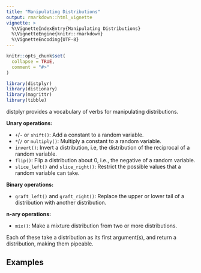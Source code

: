 ```yaml
---
title: "Manipulating Distributions"
output: rmarkdown::html_vignette
vignette: >
  %\VignetteIndexEntry{Manipulating Distributions}
  %\VignetteEngine{knitr::rmarkdown}
  %\VignetteEncoding{UTF-8}
---
```


```r
knitr::opts_chunk$set(
  collapse = TRUE,
  comment = "#>"
)
```

```r
library(distplyr)
library(distionary)
library(magrittr)
library(tibble)
```

distplyr provides a vocabulary of verbs for manipulating distributions.

**Unary operations:**

- `+`/`-` or `shift()`: Add a constant to a random variable.
- `*`/`/` or `multiply()`: Multiply a constant to a random variable.
- `invert()`: Invert a distribution, i.e, the distribution of the reciprocal of a random variable.
- `flip()`: Flip a distribution about 0, i.e., the negative of a random variable.
- `slice_left()` and `slice_right()`: Restrict the possible values that a random variable can take.

**Binary operations:**

- `graft_left()` and `graft_right()`: Replace the upper or lower tail of a distribution with another distribution.

**n-ary operations:**

- `mix()`: Make a mixture distribution from two or more distributions. 

Each of these take a distribution as its first argument(s), and return a distribution, making them pipeable.

## Examples

